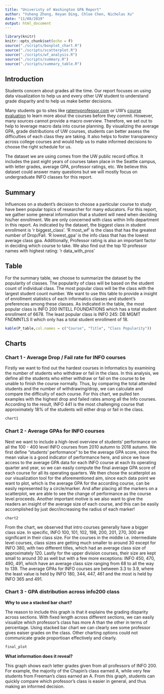 ```yaml
---
title: "Univeristy of Washington GPA Report"
author: "Yuheng Zhong, Keyan Ding, Chloe Chen, Nicholas Xu"
date: "11/08/2019"
output: html_document
---
```


```r
library(knitr)
knitr::opts_chunk$set(echo = F)
source("./scripts/boxplot_chart.R")
source("./scripts/scatterplot.R")
source("./scripts/wf_analysis.R")
source("./scripts/summary.R")
source("./scripts/summary_table.R")
```
## Introduction

Students concern about grades all the time. Our report focuses on using data visualization to help us and every other UW student to understand grade disparity and to help us make better decisions.

Many students go to sites like [ratemyprofessor.com](ratemyprofessor.com) or UW’s [course evaluation](https://www.washington.edu/cec/toc.html) to learn more about the courses before they commit. However, many sources cannot provide a macro overview. Therefore, we set out to help to leverage macro data into course planning. By visualizing the average GPA, grade distributions of UW courses, students can better assess the difficulties of each class they are taking. It also helps to foster transparency across college courses and would help us to make informed decisions to choose the right schedule for us.

The dataset we are using comes from the UW public record office. It includes the past eight years of courses taken place in the Seattle campus, with letter grades, average GPA, professor ratings, etc. We believe this dataset could answer many questions but we will mostly focus on undergraduate INFO classes for this report.

## Summary

Influences on a student’s decision to choose a particular course to study have been popular topics of researcher for many educators. For this report, we gather some general information that a student will need when deciding his/her enrollment. We are only concerned with class within Info department in this report. As indicated by the dataset, the biggest class in student enrollment is ‘r biggest_class’. ‘R most_wf’ is the class that has the greatest number of Drop/Fail. ‘R lowest_gpa’ is the info class that has the lowest average class gpa. Additionally, Professor rating is also an important factor in deciding which course to take. We also find out the top 10 professor names with highest rating: ‘r data_with_pros’

## Table
For the summary table, we choose to summarize the dataset by the popularity of classes. The popularity of class will be based on the student count of individual class. The most popular class will be the class with the largest student count number. We want to use this table to provide a insight of enrollment statistics of each informatics classes and student's preferences among these classes. As indicated in the table, the most popular class is INFO 200 INTELL FOUNDATIONS which has a total student enrollment of 6678. The least popular class is INFO 245: DB MGMT FNDMNTLS II which only has a total student enrollment of 18. 
```r
kable(P_table,col.names = c("Course", "Title", "Class Popularity"))
```

## Charts

### Chart 1 - Average Drop / Fail rate for INFO courses
Firstly we want to find out the hardest courses in Informatics by examining the number of students who withdraw or fail in the class. In this analysis, we define all the students who either withdraw or fail on the course to be unable to finish the course normally. Thus, by comparing the total attended students and the number of withdrawing/drop, we can calculate and compare the difficulty of each course.
For this chart, we pulled ten examples with the highest drop and failed rates among all the Info courses. According to the result, INFO 441 is the most challenging course that approximately 18% of the students will either drop or fail in the class. 
```r
chart1
```

### Chart 2 - Average GPAs for INFO courses
Next we want to include a high-level overview of students' performance on all the 100 - 400 level INFO courses from 2010 autumn to 2018 autumn. We first define "students' performance" to be the average GPA score, since the mean value is a good indicator of performance here, and since we have access to the average GPA data for each INFO course at each its operating quarter and year, so we can easily compute the final average GPA score of each course for all its operating quarters. We then chose the scatterplot as our visualization tool for the aforementioned aim, since each data point we want to plot, which is the average GPA for the according course, can be easily represented by a circle/marker. And after placing all the markers on a scatterplot, we are able to see the change of performance as the course level proceeds. Another important motive is we also want to give the readers an insight of the average size of each course, and this can be easily accomplished by just decr/increasing the radius of each marker!

```r
chart2
```

From the chart, we observed that intro courses generally have a bigger class size. In specific, INFO 100, 101, 102, 198, 200, 201, 270, 300 are significant in their class size. For the courses in the middle i.e. intermediate level courses, class sizes are getting much smaller to around 30 except for INFO 380, with two different titles, which had an average class size of approximately 120. Lastly for the upper division courses, their size are kept small to around 30 as well but with a few more exceptions: INFO 450, 470, 490, 491, which have an average class size ranging from 68 to all the way to 139. The average GPAs for INFO courses are between 3.3 to 3.9, where the least value is held by INFO 180, 344, 447, 461 and the most is held by INFO 365 and 491.

### Chart 3 - GPA distribution across info200 class

**Why to use a stacked bar chart?**

The reason to include this graph is that it explains the grading disparity across sections. With fixed length across different sections, we can easily visualize which professor's class has more A than the other in terms of percentage. Using stacked bar chart we can clearly see some professor gives eaiser grades on the class. Other charting options could not communicate grade proportioan effectively and clearly.


```r
final_plot
```

**What information does it reveal?**

This graph shows each letter grades given from all professors of INFO 200. For example, the majority of the Chapin's class earned A, while very few students from Freeman's class earned an A. From this graph, students can quickly compare which professor's class is easier in general, and thus making an informed decision.
